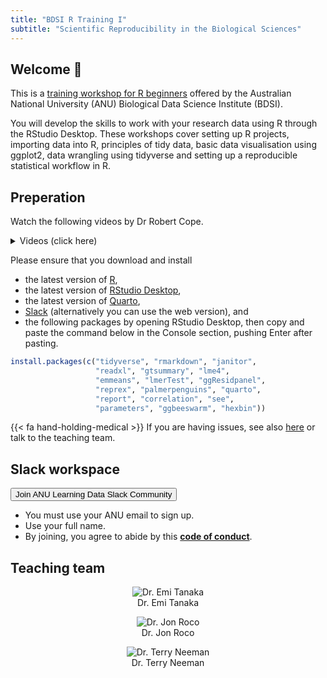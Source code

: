```yaml
---
title: "BDSI R Training I"
subtitle: "Scientific Reproducibility in the Biological Sciences"
---
```



## Welcome 👋

This is a [training workshop for R beginners](](https://bdsi.anu.edu.au/training-courses/available-courses/bdsi-r-training-i-scientific-reproducibility-biological-sciences)) offered by the Australian National University (ANU) Biological Data Science Institute (BDSI).

You will develop the skills to work with your research data using R through the RStudio Desktop. These workshops cover setting up R projects, importing data into R, principles of tidy data, basic data visualisation using ggplot2, data wrangling using tidyverse and setting up a reproducible statistical workflow in R.

## Preperation 

<i class='fas fa-video'></i> Watch the following videos by Dr Robert Cope.

<details>
<summary>Videos (click here)</summary>

<video width="100%" controls>
<source src="videos/projects_reading_data_2.mp4" type="video/mp4">
</video>

<video width="100%" controls>
<source src="videos/R_intro_packages.mp4" type="video/mp4">
</video>

</details>

Please ensure that you download and install 

- the latest version of [R](https://cran.csiro.au/),
- the latest version of [RStudio Desktop](https://posit.co/download/rstudio-desktop/), 
- the latest version of [Quarto](https://quarto.org/docs/get-started/), 
- [Slack](https://slack.com/intl/en-au) (alternatively you can use the web version), and 
- the following packages by opening RStudio Desktop, then copy and paste the command below in the Console section, pushing Enter after pasting.

```r
install.packages(c("tidyverse", "rmarkdown", "janitor", 
                   "readxl", "gtsummary", "lme4", 
                   "emmeans", "lmerTest", "ggResidpanel",
                   "reprex", "palmerpenguins", "quarto",
                   "report", "correlation", "see",
                   "parameters", "ggbeeswarm", "hexbin"))
```

{{< fa hand-holding-medical >}} If you are having issues, see also [here](https://learnr.numbat.space/chapter1) or talk to the teaching team.

::: {.callout-note icon=false style="width:100%"}

## <i class='fab fa-slack'></i> [Slack workspace]{#slack}

::: w-100

[<button class="button">Join ANU Learning Data Slack Community</button>](https://join.slack.com/t/anulearningdata/signup){.no-decoration}

:::

- You must use your ANU email to sign up. 
- Use your full name. 
- By joining, you agree to abide by this [**code of conduct**](/slack.html).

:::

## Teaching team 

::: {layout-ncol=3 style="text-align:center;"}


![Dr. Emi Tanaka](images/emi-square.png){.circle-image-120}

![Dr. Jon Roco](images/dummy.jpg){.circle-image-120}

![Dr. Terry Neeman](images/terry.jpeg){.circle-image-120}

:::

